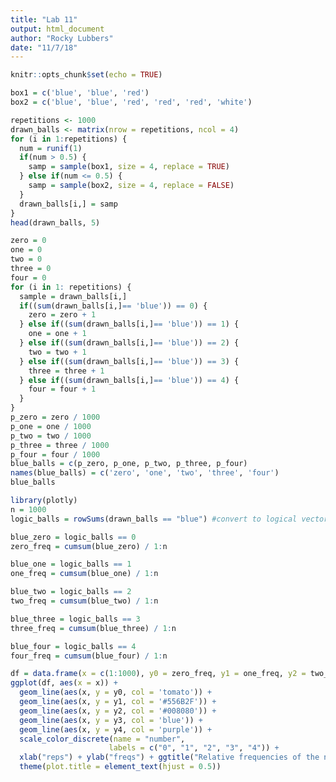 ```yaml
---
title: "Lab 11"
output: html_document
author: "Rocky Lubbers"
date: "11/7/18"
---
```


```r
knitr::opts_chunk$set(echo = TRUE)
```

```r
box1 = c('blue', 'blue', 'red')
box2 = c('blue', 'blue', 'red', 'red', 'red', 'white')

repetitions <- 1000
drawn_balls <- matrix(nrow = repetitions, ncol = 4)
for (i in 1:repetitions) {
  num = runif(1)
  if(num > 0.5) {
    samp = sample(box1, size = 4, replace = TRUE)
  } else if(num <= 0.5) {
    samp = sample(box2, size = 4, replace = FALSE)
  }
  drawn_balls[i,] = samp
}
head(drawn_balls, 5)

zero = 0
one = 0
two = 0
three = 0
four = 0
for (i in 1: repetitions) {
  sample = drawn_balls[i,]
  if((sum(drawn_balls[i,]== 'blue')) == 0) {
    zero = zero + 1
  } else if((sum(drawn_balls[i,]== 'blue')) == 1) {
    one = one + 1
  } else if((sum(drawn_balls[i,]== 'blue')) == 2) {
    two = two + 1
  } else if((sum(drawn_balls[i,]== 'blue')) == 3) {
    three = three + 1
  } else if((sum(drawn_balls[i,]== 'blue')) == 4) {
    four = four + 1
  }
}
p_zero = zero / 1000
p_one = one / 1000
p_two = two / 1000
p_three = three / 1000
p_four = four / 1000
blue_balls = c(p_zero, p_one, p_two, p_three, p_four)
names(blue_balls) = c('zero', 'one', 'two', 'three', 'four')
blue_balls
```

```r
library(plotly)
n = 1000
logic_balls = rowSums(drawn_balls == "blue") #convert to logical vector

blue_zero = logic_balls == 0
zero_freq = cumsum(blue_zero) / 1:n

blue_one = logic_balls == 1
one_freq = cumsum(blue_one) / 1:n

blue_two = logic_balls == 2
two_freq = cumsum(blue_two) / 1:n

blue_three = logic_balls == 3
three_freq = cumsum(blue_three) / 1:n

blue_four = logic_balls == 4
four_freq = cumsum(blue_four) / 1:n

df = data.frame(x = c(1:1000), y0 = zero_freq, y1 = one_freq, y2 = two_freq, y3 = three_freq, y4 = four_freq)
ggplot(df, aes(x = x)) + 
  geom_line(aes(x, y = y0, col = 'tomato')) + 
  geom_line(aes(x, y = y1, col = '#556B2F')) +
  geom_line(aes(x, y = y2, col = '#008080')) +
  geom_line(aes(x, y = y3, col = 'blue')) + 
  geom_line(aes(x, y = y4, col = 'purple')) + 
  scale_color_discrete(name = "number", 
                      labels = c("0", "1", "2", "3", "4")) +
  xlab("reps") + ylab("freqs") + ggtitle("Relative frequencies of the number of blue balls") +
  theme(plot.title = element_text(hjust = 0.5))
```
